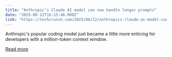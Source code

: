 ```yaml
---
title: "Anthropic’s Claude AI model can now handle longer prompts"
date: "2025-08-12T16:15:46.000Z"
link: "https://techcrunch.com/2025/08/12/anthropics-claude-ai-model-can-now-handle-longer-prompts/"
---
```


Anthropic's popular coding model just became a little more enticing for developers with a million-token context window.

[Read more](https://techcrunch.com/2025/08/12/anthropics-claude-ai-model-can-now-handle-longer-prompts/)
